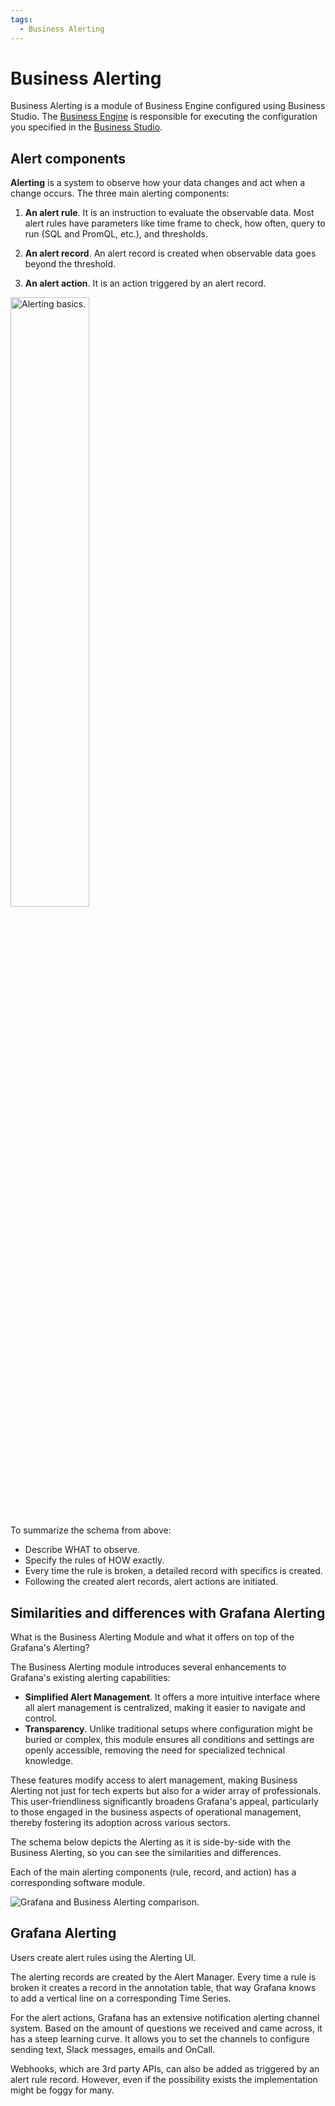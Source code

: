 ```yaml
---
tags:
  - Business Alerting
---
```



# Business Alerting

Business Alerting is a module of Business Engine configured using Business Studio. The [Business Engine](../engine/) is responsible for executing the configuration you specified in the [Business Studio](../studio/).

## Alert components

**Alerting** is a system to observe how your data changes and act when a change occurs. The three main alerting components:

1. **An alert rule**. It is an instruction to evaluate the observable data.
   Most alert rules have parameters like time frame to check, how often, query to run (SQL and PromQL, etc.), and thresholds.

2. **An alert record**. An alert record is created when observable data goes beyond the threshold.

3. **An alert action**. It is an action triggered by an alert record.

<Image
  title="Alerting basics."
  src="/img/big/business-alerting/basics.png"
  width="50%"
/>

To summarize the schema from above:

- Describe WHAT to observe.
- Specify the rules of HOW exactly.
- Every time the rule is broken, a detailed record with specifics is created.
- Following the created alert records, alert actions are initiated.

## Similarities and differences with Grafana Alerting

What is the Business Alerting Module and what it offers on top of the Grafana's Alerting?

The Business Alerting module introduces several enhancements to Grafana's existing alerting capabilities:

- **Simplified Alert Management**. It offers a more intuitive interface where all alert management is centralized, making it easier to navigate and control.
- **Transparency**. Unlike traditional setups where configuration might be buried or complex, this module ensures all conditions and settings are openly accessible, removing the need for specialized technical knowledge.

These features modify access to alert management, making Business Alerting not just for tech experts but also for a wider array of professionals. This user-friendliness significantly broadens Grafana's appeal, particularly to those engaged in the business aspects of operational management, thereby fostering its adoption across various sectors.

The schema below depicts the Alerting as it is side-by-side with the Business Alerting, so you can see the similarities and differences.

Each of the main alerting components (rule, record, and action) has a corresponding software module.

<Image
  title="Grafana and Business Alerting comparison."
  src="/img/big/business-alerting/alerting-vs-big.png"
/>

## Grafana Alerting

Users create alert rules using the Alerting UI.

The alerting records are created by the Alert Manager. Every time a rule is broken it creates a record in the annotation table, that way Grafana knows to add a vertical line on a corresponding Time Series.

For the alert actions, Grafana has an extensive notification alerting channel system. Based on the amount of questions we received and came across, it has a steep learning curve. It allows you to set the channels to configure sending text, Slack messages, emails and OnCall.

Webhooks, which are 3rd party APIs, can also be added as triggered by an alert rule record. However, even if the possibility exists the implementation might be foggy for many.
